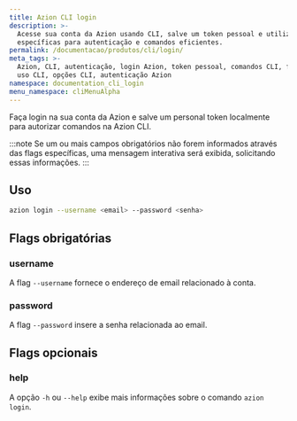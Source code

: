 ```yaml
---
title: Azion CLI login
description: >-
  Acesse sua conta da Azion usando CLI, salve um token pessoal e utilize flags
  específicas para autenticação e comandos eficientes.
permalink: /documentacao/produtos/cli/login/
meta_tags: >-
  Azion, CLI, autenticação, login Azion, token pessoal, comandos CLI, flags CLI,
  uso CLI, opções CLI, autenticação Azion
namespace: documentation_cli_login
menu_namespace: cliMenuAlpha
---
```


Faça login na sua conta da Azion e salve um personal token localmente para autorizar comandos na Azion CLI.

:::note
Se um ou mais campos obrigatórios não forem informados através das flags específicas, uma mensagem interativa será exibida, solicitando essas informações.
:::

## Uso

```bash
azion login --username <email> --password <senha>
```


## Flags obrigatórias

### username

A flag `--username` fornece o endereço de email relacionado à conta.

### password

A flag `--password` insere a senha relacionada ao email.


## Flags opcionais

### help

A opção `-h` ou `--help` exibe mais informações sobre o comando `azion login`.

